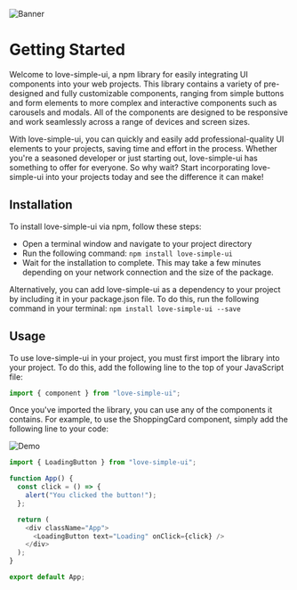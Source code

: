 ![Banner](https://www.patterns.dev/img/reactjs/react-logo@3x.svg)

# Getting Started

Welcome to love-simple-ui, a npm library for easily integrating UI components into your web projects. This library contains a variety of pre-designed and fully customizable components, ranging from simple buttons and form elements to more complex and interactive components such as carousels and modals. All of the components are designed to be responsive and work seamlessly across a range of devices and screen sizes.

With love-simple-ui, you can quickly and easily add professional-quality UI elements to your projects, saving time and effort in the process. Whether you're a seasoned developer or just starting out, love-simple-ui has something to offer for everyone. So why wait? Start incorporating love-simple-ui into your projects today and see the difference it can make!

## Installation

To install love-simple-ui via npm, follow these steps:

- Open a terminal window and navigate to your project directory
- Run the following command: `npm install love-simple-ui`
- Wait for the installation to complete. This may take a few minutes depending on your network connection and the size of the package.

Alternatively, you can add love-simple-ui as a dependency to your project by including it in your package.json file. To do this, run the following command in your terminal: `npm install love-simple-ui --save`

## Usage

To use love-simple-ui in your project, you must first import the library into your project. To do this, add the following line to the top of your JavaScript file:

```js filename="App.js" {1} copy
import { component } from "love-simple-ui";
```

Once you've imported the library, you can use any of the components it contains. For example, to use the ShoppingCard component, simply add the following line to your code:

![Demo](https://i.ibb.co/BfCKF9r/Screenshot-2023-05-21-131911.png)

```js filename="App.js" {1,4,5,6,10,11,12,13,14,15,16,17,18,19,20,21} copy
import { LoadingButton } from "love-simple-ui";

function App() {
  const click = () => {
    alert("You clicked the button!");
  };

  return (
    <div className="App">
      <LoadingButton text="Loading" onClick={click} />
    </div>
  );
}

export default App;
```
